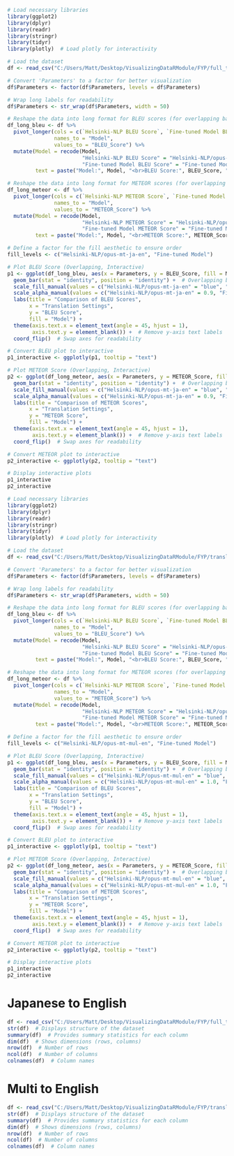 ```r
# Load necessary libraries
library(ggplot2)
library(dplyr)
library(readr)
library(stringr)
library(tidyr)
library(plotly)  # Load plotly for interactivity

# Load the dataset
df <- read_csv("C:/Users/Matt/Desktop/VisualizingDataRModule/FYP/full_translation_scores.csv")

# Convert 'Parameters' to a factor for better visualization
df$Parameters <- factor(df$Parameters, levels = df$Parameters)

# Wrap long labels for readability
df$Parameters <- str_wrap(df$Parameters, width = 50)

# Reshape the data into long format for BLEU scores (for overlapping bars)
df_long_bleu <- df %>%
  pivot_longer(cols = c(`Helsinki-NLP BLEU Score`, `Fine-tuned Model BLEU Score`),
               names_to = "Model",
               values_to = "BLEU_Score") %>%
  mutate(Model = recode(Model, 
                        "Helsinki-NLP BLEU Score" = "Helsinki-NLP/opus-mt-ja-en", 
                        "Fine-tuned Model BLEU Score" = "Fine-tuned Model"),
         text = paste("Model:", Model, "<br>BLEU Score:", BLEU_Score, "<br>Parameters:", Parameters))  # Add hover text

# Reshape the data into long format for METEOR scores (for overlapping bars)
df_long_meteor <- df %>%
  pivot_longer(cols = c(`Helsinki-NLP METEOR Score`, `Fine-tuned Model METEOR Score`),
               names_to = "Model",
               values_to = "METEOR_Score") %>%
  mutate(Model = recode(Model, 
                        "Helsinki-NLP METEOR Score" = "Helsinki-NLP/opus-mt-ja-en", 
                        "Fine-tuned Model METEOR Score" = "Fine-tuned Model"),
         text = paste("Model:", Model, "<br>METEOR Score:", METEOR_Score, "<br>Parameters:", Parameters))  # Add hover text

# Define a factor for the fill aesthetic to ensure order
fill_levels <- c("Helsinki-NLP/opus-mt-ja-en", "Fine-tuned Model")

# Plot BLEU Score (Overlapping, Interactive)
p1 <- ggplot(df_long_bleu, aes(x = Parameters, y = BLEU_Score, fill = Model, alpha = Model, text = text)) +
  geom_bar(stat = "identity", position = "identity") +  # Overlapping bars
  scale_fill_manual(values = c("Helsinki-NLP/opus-mt-ja-en" = "blue", "Fine-tuned Model" = "red"), limits = fill_levels) +
  scale_alpha_manual(values = c("Helsinki-NLP/opus-mt-ja-en" = 0.9, "Fine-tuned Model" = 0.5), guide = "none") +  # Adjust transparency
  labs(title = "Comparison of BLEU Scores",
       x = "Translation Settings",
       y = "BLEU Score",
       fill = "Model") +
  theme(axis.text.x = element_text(angle = 45, hjust = 1),
        axis.text.y = element_blank()) +  # Remove y-axis text labels
  coord_flip()  # Swap axes for readability

# Convert BLEU plot to interactive
p1_interactive <- ggplotly(p1, tooltip = "text")

# Plot METEOR Score (Overlapping, Interactive)
p2 <- ggplot(df_long_meteor, aes(x = Parameters, y = METEOR_Score, fill = Model, alpha = Model, text = text)) +
  geom_bar(stat = "identity", position = "identity") +  # Overlapping bars
  scale_fill_manual(values = c("Helsinki-NLP/opus-mt-ja-en" = "blue", "Fine-tuned Model" = "red"), limits = fill_levels) +
  scale_alpha_manual(values = c("Helsinki-NLP/opus-mt-ja-en" = 0.9, "Fine-tuned Model" = 0.5), guide = "none") +  # Adjust transparency
  labs(title = "Comparison of METEOR Scores",
       x = "Translation Settings",
       y = "METEOR Score",
       fill = "Model") +
  theme(axis.text.x = element_text(angle = 45, hjust = 1),
        axis.text.y = element_blank()) +  # Remove y-axis text labels
  coord_flip()  # Swap axes for readability

# Convert METEOR plot to interactive
p2_interactive <- ggplotly(p2, tooltip = "text")

# Display interactive plots
p1_interactive
p2_interactive

```

```r
# Load necessary libraries
library(ggplot2)
library(dplyr)
library(readr)
library(stringr)
library(tidyr)
library(plotly)  # Load plotly for interactivity

# Load the dataset
df <- read_csv("C:/Users/Matt/Desktop/VisualizingDataRModule/FYP/translation_score_mul.csv")

# Convert 'Parameters' to a factor for better visualization
df$Parameters <- factor(df$Parameters, levels = df$Parameters)

# Wrap long labels for readability
df$Parameters <- str_wrap(df$Parameters, width = 50)

# Reshape the data into long format for BLEU scores (for overlapping bars)
df_long_bleu <- df %>%
  pivot_longer(cols = c(`Helsinki-NLP BLEU Score`, `Fine-tuned Model BLEU Score`),
               names_to = "Model",
               values_to = "BLEU_Score") %>%
  mutate(Model = recode(Model, 
                        "Helsinki-NLP BLEU Score" = "Helsinki-NLP/opus-mt-mul-en", 
                        "Fine-tuned Model BLEU Score" = "Fine-tuned Model"),
         text = paste("Model:", Model, "<br>BLEU Score:", BLEU_Score, "<br>Parameters:", Parameters))  # Add hover text

# Reshape the data into long format for METEOR scores (for overlapping bars)
df_long_meteor <- df %>%
  pivot_longer(cols = c(`Helsinki-NLP METEOR Score`, `Fine-tuned Model METEOR Score`),
               names_to = "Model",
               values_to = "METEOR_Score") %>%
  mutate(Model = recode(Model, 
                        "Helsinki-NLP METEOR Score" = "Helsinki-NLP/opus-mt-mul-en", 
                        "Fine-tuned Model METEOR Score" = "Fine-tuned Model"),
         text = paste("Model:", Model, "<br>METEOR Score:", METEOR_Score, "<br>Parameters:", Parameters))  # Add hover text

# Define a factor for the fill aesthetic to ensure order
fill_levels <- c("Helsinki-NLP/opus-mt-mul-en", "Fine-tuned Model")

# Plot BLEU Score (Overlapping, Interactive)
p1 <- ggplot(df_long_bleu, aes(x = Parameters, y = BLEU_Score, fill = Model, alpha = Model, text = text)) +
  geom_bar(stat = "identity", position = "identity") +  # Overlapping bars
  scale_fill_manual(values = c("Helsinki-NLP/opus-mt-mul-en" = "blue", "Fine-tuned Model" = "red"), limits = fill_levels) +
  scale_alpha_manual(values = c("Helsinki-NLP/opus-mt-mul-en" = 1.0, "Fine-tuned Model" = 0.6), guide = "none") +  # Adjust transparency
  labs(title = "Comparison of BLEU Scores",
       x = "Translation Settings",
       y = "BLEU Score",
       fill = "Model") +
  theme(axis.text.x = element_text(angle = 45, hjust = 1),
        axis.text.y = element_blank()) +  # Remove y-axis text labels
  coord_flip()  # Swap axes for readability

# Convert BLEU plot to interactive
p1_interactive <- ggplotly(p1, tooltip = "text")

# Plot METEOR Score (Overlapping, Interactive)
p2 <- ggplot(df_long_meteor, aes(x = Parameters, y = METEOR_Score, fill = Model, alpha = Model, text = text)) +
  geom_bar(stat = "identity", position = "identity") +  # Overlapping bars
  scale_fill_manual(values = c("Helsinki-NLP/opus-mt-mul-en" = "blue", "Fine-tuned Model" = "red"), limits = fill_levels) +
  scale_alpha_manual(values = c("Helsinki-NLP/opus-mt-mul-en" = 1.0, "Fine-tuned Model" = 0.6), guide = "none") +  # Adjust transparency
  labs(title = "Comparison of METEOR Scores",
       x = "Translation Settings",
       y = "METEOR Score",
       fill = "Model") +
  theme(axis.text.x = element_text(angle = 45, hjust = 1),
        axis.text.y = element_blank()) +  # Remove y-axis text labels
  coord_flip()  # Swap axes for readability

# Convert METEOR plot to interactive
p2_interactive <- ggplotly(p2, tooltip = "text")

# Display interactive plots
p1_interactive
p2_interactive

```

# Japanese to English
```r
df <- read_csv("C:/Users/Matt/Desktop/VisualizingDataRModule/FYP/full_translation_scores.csv")
str(df)  # Displays structure of the dataset
summary(df)  # Provides summary statistics for each column
dim(df)  # Shows dimensions (rows, columns)
nrow(df)  # Number of rows
ncol(df)  # Number of columns
colnames(df)  # Column names

```

# Multi to English
```r
df <- read_csv("C:/Users/Matt/Desktop/VisualizingDataRModule/FYP/translation_score_mul.csv")
str(df)  # Displays structure of the dataset
summary(df)  # Provides summary statistics for each column
dim(df)  # Shows dimensions (rows, columns)
nrow(df)  # Number of rows
ncol(df)  # Number of columns
colnames(df)  # Column names

```